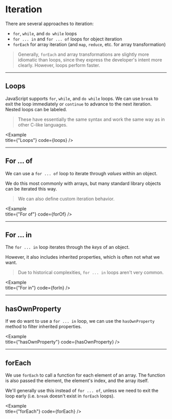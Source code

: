 
# Iteration

There are several approaches to iteration:

- `for`, `while`, and `do while` loops
- `for ... in` and `for ... of` loops for object iteration
- `forEach` for array iteration (and `map`, `reduce`, etc. for array transformation)

> Generally, `forEach` and array transformations are slightly more idiomatic than loops, since they express the developer's intent more clearly. However, loops perform faster.

---

## Loops

JavaScript supports `for`, `while`, and `do while` loops. We can use `break` to exit the loop immediately or `continue` to advance to the next iteration. Nested loops can be labeled.

> These have essentially the same syntax and work the same way as in other C-like languages.

<Example   
  title={"Loops"}
  code={loops}
/>

---

## For ... of

We can use a `for ... of` loop to iterate through _values_ within an object.

We do this most commonly with arrays, but many standard library objects can be iterated this way. 

> We can also define custom iteration behavior.

<Example   
  title={"For of"}
  code={forOf}
/>

---

## For ... in

The `for ... in` loop iterates through the _keys_ of an object.

However, it also includes inherited properties, which is often not what we want.

> Due to historical complexities, `for ... in` loops aren't very common.

<Example   
  title={"For in"}
  code={forIn}
/>

---

## hasOwnProperty

If we do want to use a `for ... in` loop, we can use the `hasOwnProperty` method to filter inherited properties.

<Example   
  title={"hasOwnProperty"}
  code={hasOwnProperty}
/>

---

## forEach

We use `forEach` to call a function for each element of an array. The function is also passed the element, the element's index, and the array itself.

We'll generally use this instead of `for ... of`, unless we need to exit the loop early (i.e. `break` doesn't exist in `forEach` loops).

<Example   
  title={"forEach"}
  code={forEach}
/>